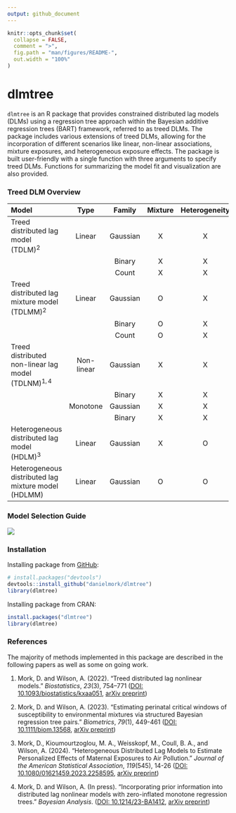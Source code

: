 ```yaml
---
output: github_document
---
```


<!-- README.md is generated from README.Rmd. Please edit that file -->

```r
knitr::opts_chunk$set(
  collapse = FALSE,
  comment = ">",
  fig.path = "man/figures/README-",
  out.width = "100%"
)
```

# dlmtree

`dlmtree` is an R package that provides constrained distributed lag models (DLMs) using a regression tree approach within the Bayesian additive regression trees (BART) framework, referred to as treed DLMs. The package includes various extensions of treed DLMs, allowing for the incorporation of different scenarios like linear, non-linear associations, mixture exposures, and heterogeneous exposure effects. The package is built user-friendly with a single function \texttt{dlmtree} with three arguments to specify treed DLMs. Functions for summarizing the model fit and visualization are also provided.

<!-- badges: start -->
<!-- badges: end -->

### Treed DLM Overview

| Model                                                      | Type          |  Family    | Mixture   | Heterogeneity  |
|:-----------------------------------------------------------|:-------------:|:----------:|:---------:|:--------------:|
| Treed distributed lag model (TDLM)$^2$                         | Linear        |  Gaussian  | X         | X              |
|                                                            |               |  Binary    | X         | X              |
|                                                            |               |  Count     | X         | X              |
| Treed distributed lag mixture model (TDLMM)$^2$                | Linear        |  Gaussian  | O         | X              |
|                                                            |               |  Binary    | O         | X              |
|                                                            |               |  Count     | O         | X              |
| Treed distributed non-linear lag model (TDLNM)$^{1,4}$             | Non-linear    |  Gaussian  | X         | X              |
|                                                            |               |  Binary    | X         | X              |
|                                                            | Monotone      |  Gaussian  | X         | X              |
|                                                            |               |  Binary    | X         | X              |
| Heterogeneous distributed lag model (HDLM)$^3$                 | Linear        |  Gaussian  | X         | O              |
| Heterogeneous distributed lag mixture model (HDLMM)        | Linear        |  Gaussian  | O         | O              |


### Model Selection Guide
![](man/figures/decisiontree.png)

### Installation

Installing package from [GitHub](https://github.com/):

``` r
# install.packages("devtools")
devtools::install_github("danielmork/dlmtree")
library(dlmtree)
```

Installing package from CRAN:

``` r
install.packages("dlmtree")
library(dlmtree)
```

### References

The majority of methods implemented in this package are described in the following papers as well as some on going work.

1. Mork, D. and Wilson, A. (2022). “Treed distributed lag nonlinear models.”
  _Biostatistics_, *23*(3), 754–771 ([DOI: 10.1093/biostatistics/kxaa051](https://doi.org/10.1093/biostatistics/kxaa051),
[arXiv preprint](https://arxiv.org/abs/2010.06147))

2. Mork, D. and Wilson, A. (2023). “Estimating perinatal critical windows of susceptibility to environmental mixtures via structured Bayesian regression tree pairs.”
  _Biometrics_, *79*(1), 449-461 ([DOI: 10.1111/biom.13568](https://doi.org/10.1111/biom.13568),
[arXiv preprint](https://arxiv.org/abs/2102.09071))

3. Mork, D., Kioumourtzoglou, M. A., Weisskopf, M., Coull, B. A., and Wilson, A.  (2024). “Heterogeneous Distributed Lag Models to Estimate Personalized Effects of Maternal Exposures to Air Pollution.”
  _Journal of the American Statistical Association_, *119*(545), 14-26 ([DOI: 10.1080/01621459.2023.2258595](https://doi.org/10.1080/01621459.2023.2258595),
[arXiv preprint](https://arxiv.org/abs/2109.13763))

4. Mork, D. and Wilson, A. (In press). “Incorporating prior information into distributed lag nonlinear models with zero-inflated monotone regression trees.”
  _Bayesian Analysis_. ([DOI: 10.1214/23-BA1412](https://doi.org/10.1214/23-BA1412),
[arXiv preprint](https://arxiv.org/abs/2301.12937))
